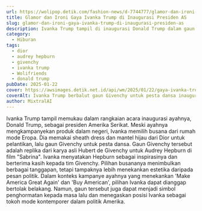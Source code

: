 ```yaml
---
url: https://wolipop.detik.com/fashion-news/d-7744777/glamor-dan-ironi-gaya-ivanka-trump-di-inaugurasi-presiden-as?mtype=mpc.ctr.A-boxccxmpcxmp-modelA
title: Glamor dan Ironi Gaya Ivanka Trump di Inaugurasi Presiden AS
slug: glamor-dan-ironi-gaya-ivanka-trump-di-inaugurasi-presiden-as
description: Ivanka Trump tampil di inaugurasi Donald Trump dalam gaun Dior dan Givenchy. Pilihan yang bertentangan dengan idealisme sang ayah.
category:
  - Hiburan
tags:
  - dior
  - audrey hepburn
  - givenchy
  - ivanka trump
  - Wolifriends
  - donald trump
pubDate: 2025-01-22
cover: https://awsimages.detik.net.id/api/wm/2025/01/22/gaya-ivanka-trump-di-inaugurasi-trump-2025-4_169.jpeg?wid=54&w=650&v=1&t=jpeg
coverAlt: Ivanka Trump berbalut gaun Givenchy untuk pesta dansa inaugurasi Donald Trump sebagai presiden ke-47 AS. (Foto Instagram/@ivankatrump)
author: MixtralAI
---
```

Ivanka Trump tampil memukau dalam rangkaian acara inaugurasi ayahnya, Donald Trump, sebagai presiden Amerika Serikat. Meski ayahnya mengkampanyekan produk dalam negeri, Ivanka memilih busana dari rumah mode Eropa. Dia memakai sheath dress dan mantel hijau dari Dior untuk pelantikan, lalu gaun Givenchy untuk pesta dansa. Gaun Givenchy tersebut adalah replika dari karya asli Hubert de Givenchy untuk Audrey Hepburn di film "Sabrina". Ivanka menyatakan Hepburn sebagai inspirasinya dan berterima kasih kepada tim Givenchy. Pilihan busananya menimbulkan berbagai tanggapan, tetapi tampaknya lebih menekankan estetika daripada pesan politik. Dalam konteks kampanye ayahnya yang menekankan 'Make America Great Again' dan 'Buy American', pilihan Ivanka dapat dianggap bertolak belakang. Namun, gaun tersebut juga dapat menjadi simbol penghormatan kepada masa lalu dan menegaskan posisi Ivanka sebagai tokoh mode kontemporer dalam politik Amerika.
